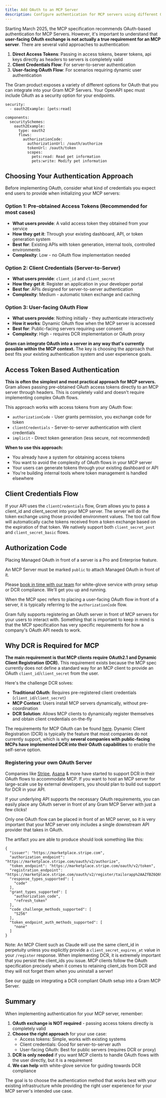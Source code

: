 ```yaml
---
title: Add OAuth to an MCP Server
description: Configure authentication for MCP servers using different OAuth methods
---
```



Starting March 2025, the MCP specification recommends OAuth-based authentication for MCP Servers. However, it's important to understand that **user-facing OAuth exchange is not actually a true requirement for an MCP server**. There are several valid approaches to authentication:

1. **Direct Access Tokens**: Passing in access tokens, bearer tokens, api keys directly as headers to servers is completely valid
2. **Client Credentials Flow**: For server-to-server authentication 
3. **User-facing OAuth Flow**: For scenarios requiring dynamic user authentication

The Gram product exposes a variety of different options for OAuth that you can integrate into your Gram MCP Servers.
Your OpenAPI spec must include OAuth as a security option for your endpoints.

```
security:
  - oauth2Example: [pets:read]

components:
  securitySchemes:
    oauth2Example:
      type: oauth2
      flows:
        authorizationCode:
          authorizationUrl: /oauth/authorize
          tokenUrl: /oauth/token
          scopes:
            pets:read: Read pet information
            pets:write: Modify pet information
```

## Choosing Your Authentication Approach

Before implementing OAuth, consider what kind of credentials you expect end users to provide when initializing your MCP servers:

### Option 1: Pre-obtained Access Tokens (Recommended for most cases)
- **What users provide**: A valid access token they obtained from your service
- **How they get it**: Through your existing dashboard, API, or token generation system  
- **Best for**: Existing APIs with token generation, internal tools, controlled environments
- **Complexity**: Low - no OAuth flow implementation needed

### Option 2: Client Credentials (Server-to-Server)
- **What users provide**: `client_id` and `client_secret` 
- **How they get it**: Register an application in your developer portal
- **Best for**: APIs designed for server-to-server authentication
- **Complexity**: Medium - automatic token exchange and caching

### Option 3: User-facing OAuth Flow 
- **What users provide**: Nothing initially - they authenticate interactively
- **How it works**: Dynamic OAuth flow when the MCP server is accessed
- **Best for**: Public-facing servers requiring user consent
- **Complexity**: High - requires DCR implementation or OAuth proxy

**Gram can integrate OAuth into a server in any way that's currently possible within the MCP context.** The key is choosing the approach that best fits your existing authentication system and user experience goals.

## Access Token Based Authentication

**This is often the simplest and most practical approach for MCP servers.** Gram allows passing pre-obtained OAuth access tokens directly to an MCP server through headers. This is completely valid and doesn't require implementing complex OAuth flows.

This approach works with access tokens from any OAuth flow:
- `authorizationCode` - User grants permission, you exchange code for token
- `clientCredentials` - Server-to-server authentication with client credentials  
- `implicit` - Direct token generation (less secure, not recommended)

**When to use this approach:**
- You already have a system for obtaining access tokens
- You want to avoid the complexity of OAuth flows in your MCP server
- Your users can generate tokens through your existing dashboard or API
- You're building internal tools where token management is handled elsewhere

## Client Credentials Flow

If your API uses the `clientCredentials` flow, Gram allows you to pass a client_id and client_secret into your MCP server. The server will do the token exchange using those provided environment values. The tool call flow will automatically cache tokens received from a token exchange based on the expiration of that token. We natively support both `client_secret_post` and `client_secret_basic` flows.

## Authorization Code

<Callout title="Note" type="info">
Placing Managed OAuth in front of a server is a Pro and Enterprise feature.

An MCP Server must be marked `public` to attach Managed OAuth in front of it.

Please [book in time with our team](https://calendly.com/sagar-speakeasy/30min) for white-glove service with proxy setup or DCR compliance. We'll get you up and running.
</Callout>


When the MCP spec refers to placing a user-facing OAuth flow in front of a server, it is typically referring to the `authorizationCode` flow.

Gram fully supports registering an OAuth server in front of MCP servers for your users to interact with. Something that is important to keep in mind is that the MCP specification has very specific requirements for how a company's OAuth API needs to work. 

## Why DCR is Required for MCP

**The main requirement is that MCP clients require OAuth2.1 and Dynamic Client Registration (DCR).** This requirement exists because the MCP spec currently does not define a standard way for an MCP client to provide an OAuth `client_id`/`client_secret` from the user.

Here's the challenge DCR solves:
- **Traditional OAuth**: Requires pre-registered client credentials (`client_id`/`client_secret`)
- **MCP Context**: Users install MCP servers dynamically, without pre-coordination
- **DCR Solution**: Allows MCP clients to dynamically register themselves and obtain client credentials on-the-fly

The requirements for MCP OAuth can be found [here](https://modelcontextprotocol.io/specification/draft/basic/authorization#overview). Dynamic Client Registration (DCR) is typically the feature that most companies do not currently support, which is why **several companies with public-facing MCPs have implemented DCR into their OAuth capabilities** to enable the self-serve option.

### Registering your own OAuth Server

Companies like [Stripe](https://docs.stripe.com/mcp), [Asana](https://developers.asana.com/docs/integrating-with-asanas-mcp-server) & more have started to support DCR in their OAuth flows to accommodate MCP. If you want to host an MCP server for large-scale use by external developers, you should plan to build out support for DCR in your API.

If your underlying API supports the necessary OAuth requirements, you can easily place any OAuth server in front of any Gram MCP Server with just a few clicks!

Only one OAuth flow can be placed in front of an MCP server, so it is very important that your MCP server only includes a single downstream API provider that takes in OAuth.

The artifact you are able to produce should look something like this:

```
{
  "issuer": "https://marketplace.stripe.com",
  "authorization_endpoint": "https://marketplace.stripe.com/oauth/v2/authorize",
  "token_endpoint": "https://marketplace.stripe.com/oauth/v2/token",
  "registration_endpoint": "https://marketplace.stripe.com/oauth/v2/register/tailorapp%2AAZfBZ6Q69QAAADJI%23EhcKFWFjY3RfMVJlaTA0QUo4QktoWGxzQw",
  "response_types_supported": [
    "code"
  ],
  "grant_types_supported": [
    "authorization_code",
    "refresh_token"
  ],
  "code_challenge_methods_supported": [
    "S256"
  ],
  "token_endpoint_auth_methods_supported": [
    "none"
  ]
}
```

Note: An MCP Client such as Claude will use the same client_id in perpetuity unless you explicitly provide a `client_secret_expires_at` value in your `/register` response. When implementing DCR, it is extremely important that you persist the client_ids you issue. MCP clients follow the OAuth specification precisely when it comes to retaining client_ids from DCR and they will not forget them when you uninstall a server!

See our [guide](examples/oauth-external-server) on integrating a DCR compliant OAuth setup into a Gram MCP Server.

## Summary

When implementing authentication for your MCP server, remember:

1. **OAuth exchange is NOT required** - passing access tokens directly is completely valid
2. **Choose the right approach** for your use case:
   - Access tokens: Simple, works with existing systems
   - Client credentials: Good for server-to-server auth
   - User-facing OAuth: Best for public servers (requires DCR or proxy)
3. **DCR is only needed** if you want MCP clients to handle OAuth flows with the user directly, but it is a requirement
4. **We can help** with white-glove service for guiding towards DCR compliance

The goal is to choose the authentication method that works best with your existing infrastructure while providing the right user experience for your MCP server's intended use case.

